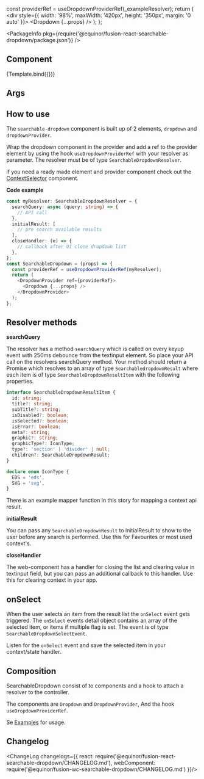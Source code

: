 
<Meta
  title="Data/SearchableDropdown"
  component={Dropdown}
/>

  const providerRef = useDropdownProviderRef(_exampleResolver);
  return (
    <div style={{ width: '98%', maxWidth: '420px', height: '350px', margin: '0 auto' }}>
      <DropdownProvider ref={providerRef}>
        <Dropdown {...props} />
      </DropdownProvider>
    </div>
  );
};

<PackageInfo pkg={require('@equinor/fusion-react-searchable-dropdown/package.json')} />

## Component

<Canvas withSource="closed">
  <Story name="Component" args={{
      placeholder: 'Start to type to search...',
      initialText: 'The initial text result',
      id: 'sdd-test',
      variant: 'page',
      dropdownHeight: '300px'
    }}
    argTypes={{
      id: {
        type: 'string',
        description: 'HTML ID for component',
      },
      placeholder: {
        description: 'TextInput placeholder string',
      },
      initialText: {
        type: 'string',
        description: 'First item in dropdown before any search is done',
      },
      variant: {
        type: 'string',
        description: 'The type of Searchabledropdown to render, multiple variants for header or page usage',
        control: 'select',
        options: [
          'page', 'page-outlined', 'page-dense', 'header', 'header-filled'
        ]
      },
      dropdownHeight: {
        description: 'The scroll height for dropdown result list'
      },
      label: {
        description: 'Textinput label'
      },
      value: {
        description: 'The selected value do display in TextInput'
      },
      meta: {
        description: 'A fwc-icon name to show AFTER each list item. may also be set per result item.'
      },
      graphic: {
        description: 'A fwc-icon name to show BEFORE each list item. may also be set per result item.'
      },
      multiple: {
        description: 'Flag for selecting multiple items.'
      }
    }}
    >
    {Template.bind({})}
  </Story>
</Canvas>

## Args

<ArgsTable story="Component" />

## How to use

The ``searchable-dropdown`` component is built up of 2 elements, ``dropdown`` and ``dropdownProvider``.

Wrap the dropdown component in the provider and add a ref to the provider element by using the hook ``useDropdownProviderRef`` with your resolver as parameter.
The resolver must be of type ``SearchableDropdownResolver``.

if you need a ready made element and provider component check out the [ContextSelector](https://equinor.github.io/fusion-react-components/?path=/docs/data-contextselector) component.

**Code example**

```ts
const myResolver: SearchableDropdownResolver = {
  searchQuery: async (query: string) => {
    // API call
  },
  initialResult: [
    // pre search available results
  ],
  closeHandler: (e) => {
    // callback after UI close dropdown list
  },
};
const SearchableDropdown = (props) => {
  const providerRef = useDropdownProviderRef(myResolver);
  return (
    <DropdownProvider ref={providerRef}>
      <Dropdown {...props} />
    </DropdownProvider>
  );
};
```


## Resolver methods

**searchQuery**

The resolver has a method ``searchQuery`` which is called on every keyup event with 250ms debounce from the textinput element. So place your API call on the resolvers searchQuery method.
Your method should return a Promise which resolves to an array of type ``SearchabledropdownResult`` where each item is of type ``SearchableDropdownResultItem`` with the following properties.

```typescript
interface SearchableDropdownResultItem {
  id: string;
  title?: string;
  subTitle?: string;
  isDisabled?: boolean;
  isSelected?: boolean;
  isError?: boolean;
  meta?: string;
  graphic?: string;
  graphicType?: IconType;
  type?: 'section' | 'divider' | null;
  children?: SearchableDropdownResult;
}

declare enum IconType {
  EDS = 'eds',
  SVG = 'svg',
}

```

There is an example mapper function in this story for mapping a context api result.

**initialResult**

You can pass any ``SearchableDropdownResult`` to initialResult to show to the user before any search is performed. Use this for Favourites or most used context's.

**closeHandler**

The web-component has a handler for closing the list and clearing value in textinput field, but you can pass an additional callback to this handler. Use this for clearing context in your app. 

## onSelect

When the user selects an item from the result list the ``onSelect`` event gets triggered. The ``onSelect`` events detail object contains an array of the selected item, or items if multiple flag is set. 
The event is of type ``SearchableDropdownSelectEvent``.



Listen for the ``onSelect`` event and save the selected item in your context/state handler.

## Composition

SearchableDropdown consist of to components and a hook to attach a resolver to the controller.

The components are ``Dropdown`` and ``DropdownProvider``, And the hook ``useDropdownProviderRef``.

Se [Examples](?path=/docs/examples-searchable-dropdown--seperated-components) for usage.

## Changelog

<ChangeLog changelogs={{
  react: require('@equinor/fusion-react-searchable-dropdown/CHANGELOG.md'), 
  webComponent: require('@equinor/fusion-wc-searchable-dropdown/CHANGELOG.md')
}}/>
